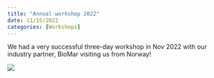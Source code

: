 ```yaml
---
title: "Annual workshop 2022"
date: 11/15/2022
categories: [Workshops]
---
```


We had a very successful three-day workshop in Nov 2022 with our industry partner, BioMar visiting us from Norway!

![](/photos/events%20photos/nov2022worksop.jpg)
